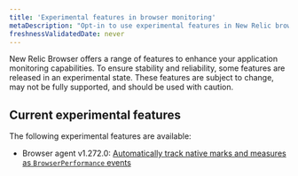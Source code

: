 ```yaml
---
title: 'Experimental features in browser monitoring'
metaDescription: "Opt-in to use experimental features in New Relic browser monitoring before they're generally available."
freshnessValidatedDate: never
---
```


New Relic Browser offers a range of features to enhance your application monitoring capabilities. To ensure stability and reliability, some features are released in an experimental state. These features are subject to change, may not be fully supported, and should be used with caution.

## Current experimental features

The following experimental features are available:
* Browser agent v1.272.0: [Automatically track native marks and measures as `BrowserPerformance` events](/docs/browser/new-relic-browser/browser-pro-features/marks-and-measures)
